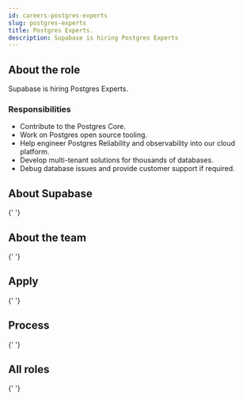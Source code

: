 ```yaml
---
id: careers-postgres-experts
slug: postgres-experts
title: Postgres Experts.
description: Supabase is hiring Postgres Experts
---
```




## About the role

Supabase is hiring Postgres Experts.

### Responsibilities

- Contribute to the Postgres Core.
- Work on Postgres open source tooling.
- Help engineer Postgres Reliability and observability into our cloud platform.
- Develop multi-tenant solutions for thousands of databases.
- Debug database issues and provide customer support if required.

## About Supabase

<About />{' '}

## About the team

<Team />{' '}

## Apply

<Apply />{' '}

## Process

<Process />{' '}

## All roles

<Roles />{' '}
